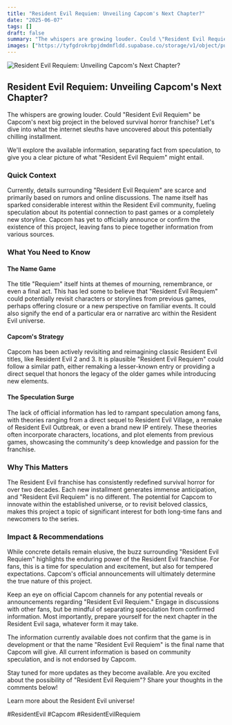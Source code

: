 ```yaml
---
title: "Resident Evil Requiem: Unveiling Capcom's Next Chapter?"
date: "2025-06-07"
tags: []
draft: false
summary: "The whispers are growing louder. Could \"Resident Evil Requiem\" be Capcom's next big project in the beloved survival horror franchise? Let's dive into what the internet sleuths have uncovered about this potentially chilling installment."
images: ["https://tyfgdrokrbpjdmdmfldd.supabase.co/storage/v1/object/public/image/2025-06-07-12-04-24-733+02-00.jpg"]
---
```




![Resident Evil Requiem: Unveiling Capcom's Next Chapter?](https://tyfgdrokrbpjdmdmfldd.supabase.co/storage/v1/object/public/image/2025-06-07-12-04-24-733+02-00.jpg)

## Resident Evil Requiem: Unveiling Capcom's Next Chapter?

The whispers are growing louder. Could "Resident Evil Requiem" be Capcom's next big project in the beloved survival horror franchise? Let's dive into what the internet sleuths have uncovered about this potentially chilling installment.

We'll explore the available information, separating fact from speculation, to give you a clear picture of what "Resident Evil Requiem" might entail.

### Quick Context

Currently, details surrounding "Resident Evil Requiem" are scarce and primarily based on rumors and online discussions. The name itself has sparked considerable interest within the Resident Evil community, fueling speculation about its potential connection to past games or a completely new storyline. Capcom has yet to officially announce or confirm the existence of this project, leaving fans to piece together information from various sources.

### What You Need to Know

#### The Name Game

The title "Requiem" itself hints at themes of mourning, remembrance, or even a final act. This has led some to believe that "Resident Evil Requiem" could potentially revisit characters or storylines from previous games, perhaps offering closure or a new perspective on familiar events. It could also signify the end of a particular era or narrative arc within the Resident Evil universe.

#### Capcom's Strategy

Capcom has been actively revisiting and reimagining classic Resident Evil titles, like Resident Evil 2 and 3. It is plausible "Resident Evil Requiem" could follow a similar path, either remaking a lesser-known entry or providing a direct sequel that honors the legacy of the older games while introducing new elements.

#### The Speculation Surge

The lack of official information has led to rampant speculation among fans, with theories ranging from a direct sequel to Resident Evil Village, a remake of Resident Evil Outbreak, or even a brand new IP entirely. These theories often incorporate characters, locations, and plot elements from previous games, showcasing the community's deep knowledge and passion for the franchise.

### Why This Matters

The Resident Evil franchise has consistently redefined survival horror for over two decades. Each new installment generates immense anticipation, and "Resident Evil Requiem" is no different. The potential for Capcom to innovate within the established universe, or to revisit beloved classics, makes this project a topic of significant interest for both long-time fans and newcomers to the series.

### Impact & Recommendations

While concrete details remain elusive, the buzz surrounding "Resident Evil Requiem" highlights the enduring power of the Resident Evil franchise. For fans, this is a time for speculation and excitement, but also for tempered expectations. Capcom's official announcements will ultimately determine the true nature of this project.

Keep an eye on official Capcom channels for any potential reveals or announcements regarding "Resident Evil Requiem." Engage in discussions with other fans, but be mindful of separating speculation from confirmed information. Most importantly, prepare yourself for the next chapter in the Resident Evil saga, whatever form it may take.

The information currently available does not confirm that the game is in development or that the name "Resident Evil Requiem" is the final name that Capcom will give. All current information is based on community speculation, and is not endorsed by Capcom.

Stay tuned for more updates as they become available. Are you excited about the possibility of "Resident Evil Requiem"? Share your thoughts in the comments below!

Learn more about the Resident Evil universe!

#ResidentEvil
#Capcom
#ResidentEvilRequiem
